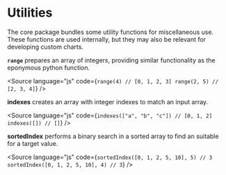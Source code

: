 
<Meta title="Core/Utilities/Utilities" />

# Utilities

The core package bundles some utility functions for miscellaneous use.
These functions are used internally, but they may also be relevant for developing custom charts.

**`range`** prepares an array of integers, providing similar functionality as the eponymous python function.

<Source
    language="js"
    code={`
range(4) // [0, 1, 2, 3]
range(2, 5) // [2, 3, 4]
`}
/>

**indexes** creates an array with integer indexes to match an input array.

<Source
    language="js"
    code={`
indexes(["a", "b", "c"]) // [0, 1, 2]
indexes([]) // []
`}
/>

**sortedIndex** performs a binary search in a sorted array to find an suitable for a target value.

<Source
    language="js"
    code={`
sortedIndex([0, 1, 2, 5, 10], 5) // 3
sortedIndex([0, 1, 2, 5, 10], 4) // 3
`}
/>
